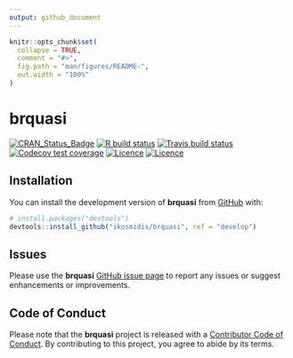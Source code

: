 ```yaml
---
output: github_document
---
```


<!-- README.md is generated from README.Rmd. Please edit that file -->

```r
knitr::opts_chunk$set(
  collapse = TRUE,
  comment = "#>",
  fig.path = "man/figures/README-",
  out.width = "100%"
)
```

# **brquasi**

<!-- badges: start -->
[![CRAN_Status_Badge](http://www.r-pkg.org/badges/version/GoldenCheetahOpenData)](https://cran.r-project.org/package=brquasi)
[![R build status](https://github.com/ikosmidis/brquasi/workflows/R-CMD-check/badge.svg)](https://github.com/ikosmidis/brquasi/actions)
[![Travis build status](https://travis-ci.com/ikosmidis/brquasi.svg?branch=master)](https://travis-ci.com/ikosmidis/brquasi)
[![Codecov test coverage](https://codecov.io/gh/ikosmidis/brquasi/branch/master/graph/badge.svg)](https://codecov.io/gh/ikosmidis/brquasi?branch=master)
[![Licence](https://img.shields.io/badge/licence-GPL--2-blue.svg)](https://www.gnu.org/licenses/gpl-2.0.en.html)
[![Licence](https://img.shields.io/badge/licence-GPL--3-blue.svg)](https://www.gnu.org/licenses/gpl-3.0.en.html)
<!-- badges: end -->


## Installation

You can install the development version of **brquasi** from [GitHub](https://github.com/) with:

``` r
# install.packages("devtools")
devtools::install_github("ikosmidis/brquasi", ref = "develop")
```

## Issues
Please use the **brquasi** [GitHub issue page](https://github.com/ikosmidis/brquasi/issues) to
report any issues or suggest enhancements or improvements.


## Code of Conduct

Please note that the **brquasi** project is released with a [Contributor Code of Conduct](https://contributor-covenant.org/version/2/0/CODE_OF_CONDUCT.html). By contributing to this project, you agree to abide by its terms.
